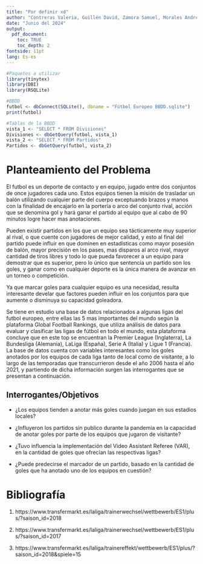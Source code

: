 ```yaml
---
title: "Por definir xd"
author: "Contreras Valeria, Guillén David, Zamora Samuel, Morales Andrés"
date: "Junio del 2024"
output: 
  pdf_document:
    toc: TRUE
    toc_depth: 2
fontside: 11pt
lang: Es-es
---
```


```r
#Paquetes a utilizar
library(tinytex)
library(DBI)
library(RSQLite)

#BBDD
futbol <- dbConnect(SQLite(), dbname = "Fútbol Europeo BBDD.sqlite")
print(futbol)

#Tablas de la BBDD
vista_1 <- "SELECT * FROM Divisiones"
Divisiones <- dbGetQuery(futbol, vista_1)
vista_2 <- "SELECT * FROM Partidos"
Partidos <- dbGetQuery(futbol, vista_2)
```

\pagebreak
# Planteamiento del Problema

 El futbol es un deporte de contacto y en equipo, jugado entre dos conjuntos de once jugadores cada uno. Estos equipos tienen la misión de trasladar un balón utilizando cualquier parte del cuerpo exceptuando brazos y manos con la finalidad de encajarlo en la portería o arco del conjunto rival, acción que se denomina gol y hará ganar el partido al equipo que al cabo de 90 minutos logre hacer mas anotaciones. 

Pueden existir partidos en los que un equipo sea tácticamente muy superior al rival, o que cuente con jugadores de mejor calidad, y esto al final del partido puede influir en que dominen en estadísticas como mayor posesión de balón, mayor precisión en los pases, mas disparos al arco rival, mayor cantidad de tiros libres y todo lo que pueda favorecer a un equipo para demostrar que es superior, pero lo único que sentencia un partido son los goles, y ganar como en cualquier deporte es la única manera de avanzar en un torneo o competición.

Ya que marcar goles para cualquier equipo es una necesidad, resulta interesante develar que factores pueden influir en los conjuntos para que aumente o disminuya su capacidad goleadora.

Se tiene en estudio una base de datos relacionados a algunas ligas del futbol europeo, entre ellas las 5 mas importantes del mundo según la plataforma Global Football Rankings, que utiliza análisis de datos para evaluar y clasificar las ligas de fútbol en todo el mundo, esta plataforma concluye que en este top se encuentran la Premier League (Inglaterra), La Bundesliga (Alemania), LaLiga (España), Serie A (Italia) y Ligue 1 (Francia). La base de datos cuenta con variables interesantes como los goles anotados por los equipos de cada liga tanto de local como de visitante, a lo largo de las temporadas que transcurrieron desde el año 2006 hasta el año 2021, y partiendo de dicha información surgen las interrogantes que se presentan a continuación. 

## Interrogantes/Objetivos

* ¿Los equipos tienden a anotar más goles cuando juegan en sus estadios locales?

* ¿Influyeron los partidos sin publico durante la pandemia en la capacidad de anotar goles por parte de los equipos que jugaron de visitante?

* ¿Tuvo influencia la implementación del Video Assistant Referee (VAR), en la cantidad de goles que ofrecían las respectivas ligas?

* ¿Puede predecirse el marcador de un partido, basado en la cantidad de goles que ha anotado uno de los equipos en cuestión?




# Bibliografía

1) https://www.transfermarkt.es/laliga/trainerwechsel/wettbewerb/ES1/plus/?saison_id=2018

2) https://www.transfermarkt.es/laliga/trainerwechsel/wettbewerb/ES1/plus/?saison_id=2017

3) https://www.transfermarkt.es/laliga/trainereffekt/wettbewerb/ES1/plus/?saison_id=2018&spiele=15
